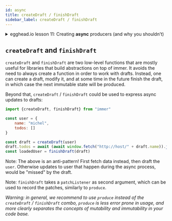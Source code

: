 ```yaml
---
id: async
title: createDraft / finishDraft
sidebar_label: createDraft / finishDraft
---
```


<center>
	<div
		data-ea-publisher="immerjs"
		data-ea-type="image"
		className="horizontal bordered"
	></div>
</center> <details>
	<summary className="egghead-summary">
		egghead.io lesson 11: Creating <b>async</b> producers (and why you
		shouldn’t)
	</summary>
	<br />
	<div>
		<iframe
			width="760"
			height="427"
			scrolling="no"
			src="https://egghead.io/lessons/react-write-asynchronous-producers-in-immer-and-why-you-shouldn-t/embed"
		></iframe>
	</div>
	<a
		className="egghead-link"
		href="https://egghead.io/lessons/react-write-asynchronous-producers-in-immer-and-why-you-shouldn-t"
	>
		Hosted on egghead.io
	</a>
</details>

## `createDraft` and `finishDraft`

`createDraft` and `finishDraft` are two low-level functions that are mostly useful for libraries that build abstractions on top of immer. It avoids the need to always create a function in order to work with drafts. Instead, one can create a draft, modify it, and at some time in the future finish the draft, in which case the next immutable state will be produced.

Beyond that, `createDraft` / `finishDraft` could be used to express async updates to drafts:

```javascript
import {createDraft, finishDraft} from "immer"

const user = {
	name: "michel",
	todos: []
}

const draft = createDraft(user)
draft.todos = await (await window.fetch("http://host/" + draft.name)).json()
const loadedUser = finishDraft(draft)
```

Note: The above is an anti-pattern! First fetch data instead, then draft the `user`. Otherwise updates to user that happen during the async process, would be "missed" by the draft.

Note: `finishDraft` takes a `patchListener` as second argument, which can be used to record the patches, similarly to `produce`.

_Warning: in general, we recommend to use `produce` instead of the `createDraft` / `finishDraft` combo, `produce` is less error prone in usage, and more clearly separates the concepts of mutability and immutability in your code base._
